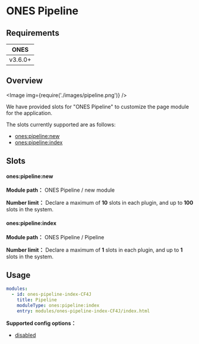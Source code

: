 # ONES Pipeline


## Requirements

|  ONES   |
| :-----: |
| v3.6.0+ |

## Overview

<Image img={require('./images/pipeline.png')} />

We have provided slots for "ONES Pipeline" to customize the page module for the application.

The slots currently supported are as follows:

- [ones:pipeline:new](#onespipelinenew)
- [ones:pipeline:index](#onespipelineindex)

## Slots

#### ones:pipeline:new

**Module path：** ONES Pipeline / new module

**Number limit：** Declare a maximum of **10** slots in each plugin, and up to **100** slots in the system.

#### ones:pipeline:index

**Module path：** ONES Pipeline / Pipeline

**Number limit：** Declare a maximum of **1** slots in each plugin, and up to **1** slots in the system.

## Usage

```yaml
modules:
  - id: ones-pipeline-index-CF4J
    title: Pipeline
    moduleType: ones:pipeline:index
    entry: modules/ones-pipeline-index-CF4J/index.html
```

**Supported config options：**

- [disabled](../../../../reference/config/plugin.yaml#disabled)
